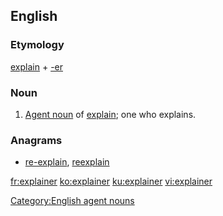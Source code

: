 ==English==

===Etymology===
[[explain]] + [[-er]]

===Noun===

{{en-noun}}

# [[agent noun|Agent noun]] of [[explain]]; one who explains.

===Anagrams===
* [[re-explain#English|re-explain]], [[reexplain#English|reexplain]]

[[Category:English agent nouns]]

[[fr:explainer]]
[[ko:explainer]]
[[ku:explainer]]
[[vi:explainer]]